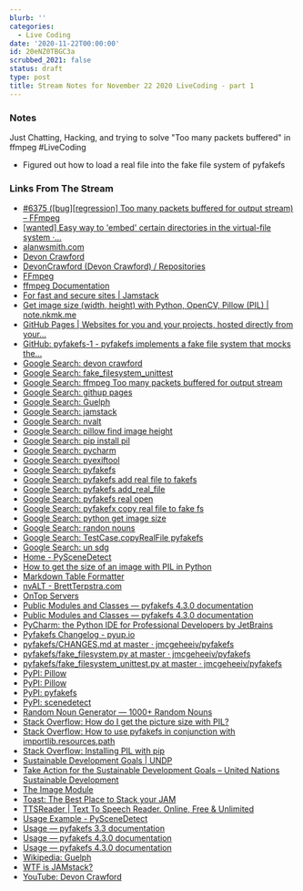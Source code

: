 ```yaml
---
blurb: ''
categories:
  - Live Coding
date: '2020-11-22T00:00:00'
id: 20eNZ0TBGC3a
scrubbed_2021: false
status: draft
type: post
title: Stream Notes for November 22 2020 LiveCoding - part 1
---
```


### Notes

Just Chatting, Hacking, and trying to solve "Too many packets buffered" in ffmpeg #LiveCoding

- Figured out how to load a real file into the fake file system of pyfakefs 


### Links From The Stream



- [#6375 ([bug][regression] Too many packets buffered for output stream) – FFmpeg](https://trac.ffmpeg.org/ticket/6375)
- [[wanted] Easy way to 'embed' certain directories in the virtual-file system ·...](https://github.com/jmcgeheeiv/pyfakefs/issues/170)
- [alanwsmith.com](http://alanwsmith.github.io/test-video/)
- [Devon Crawford](https://devoncrawford.io/)
- [DevonCrawford (Devon Crawford) / Repositories](https://github.com/DevonCrawford?tab=repositories)
- [FFmpeg](https://ffmpeg.org/)
- [ffmpeg Documentation](https://ffmpeg.org/ffmpeg.html#Advanced-options)
- [For fast and secure sites | Jamstack](https://jamstack.org/)
- [Get image size (width, height) with Python, OpenCV, Pillow (PIL) | note.nkmk.me](https://note.nkmk.me/en/python-opencv-pillow-image-size/)
- [GitHub Pages | Websites for you and your projects, hosted directly from your...](https://pages.github.com/)
- [GitHub: pyfakefs-1 - pyfakefs implements a fake file system that mocks the...](https://github.com/davidlbaird/pyfakefs-1)
- [Google Search: devon crawford](https://www.google.com/search?client=safari&rls=en&q=devon+crawford&ie=UTF-8&oe=UTF-8)
- [Google Search: fake_filesystem_unittest](https://www.google.com/search?client=safari&rls=en&q=fake_filesystem_unittest&ie=UTF-8&oe=UTF-8)
- [Google Search: ffmpeg Too many packets buffered for output stream](https://www.google.com/search?client=safari&rls=en&q=ffmpeg+Too+many+packets+buffered+for+output+stream&ie=UTF-8&oe=UTF-8)
- [Google Search: githup pages](https://www.google.com/search?client=safari&rls=en&q=githup+pages&ie=UTF-8&oe=UTF-8)
- [Google Search: Guelph](https://www.google.com/search?client=safari&rls=en&q=Guelph&ie=UTF-8&oe=UTF-8)
- [Google Search: jamstack](https://www.google.com/search?client=safari&rls=en&q=jamstack&ie=UTF-8&oe=UTF-8)
- [Google Search: nvalt](https://www.google.com/search?client=safari&rls=en&q=nvalt&ie=UTF-8&oe=UTF-8)
- [Google Search: pillow find image height](https://www.google.com/search?client=safari&rls=en&q=pillow+find+image+height&ie=UTF-8&oe=UTF-8)
- [Google Search: pip install pil](https://www.google.com/search?client=safari&rls=en&q=pip+install+pil&ie=UTF-8&oe=UTF-8)
- [Google Search: pycharm](https://www.google.com/search?client=safari&rls=en&q=pycharm&ie=UTF-8&oe=UTF-8)
- [Google Search: pyexiftool](https://www.google.com/search?client=safari&rls=en&q=pyexiftool&ie=UTF-8&oe=UTF-8)
- [Google Search: pyfakefs](https://www.google.com/search?client=safari&rls=en&q=pyfakefs&ie=UTF-8&oe=UTF-8)
- [Google Search: pyfakefs add real file to fakefs](https://www.google.com/search?newwindow=1&client=safari&rls=en&ei=J6W6X8DRK7-LwbkP6I618A4&q=pyfakefs+add+real+file+to+fakefs&oq=pyfakefs+add+real+file+to+fakefs&gs_lcp=CgZwc3ktYWIQAzIFCCEQoAE6BAgAEEdQhhFY5RFgqBNoAHACeACAAYsBiAH5AZIBAzAuMpgBAKABAaoBB2d3cy13aXrIAQjAAQE&sclient=psy-ab&ved=0ahUKEwiAgcXU25btAhW_RTABHWhHDe4Q4dUDCAw&uact=5)
- [Google Search: pyfakefs add_real_file](https://www.google.com/search?client=safari&rls=en&q=pyfakefs+add_real_file&ie=UTF-8&oe=UTF-8)
- [Google Search: pyfakefs real open](https://www.google.com/search?newwindow=1&client=safari&rls=en&ei=0qK6X_h-npvBuQ-t_aKoBg&q=pyfakefs+real+open&oq=pyfakefs+real+open&gs_lcp=CgZwc3ktYWIQAzoECAAQR1DcFljBF2DkH2gAcAF4AIABV4gBngGSAQEymAEAoAEBqgEHZ3dzLXdpesgBCMABAQ&sclient=psy-ab&ved=0ahUKEwj4r8S32ZbtAhWeTTABHa2-CGUQ4dUDCAw&uact=5)
- [Google Search: pyfakefx copy real file to fake fs](https://www.google.com/search?newwindow=1&client=safari&rls=en&ei=P6K6X9eKJdeHwbkP0YmCqAg&q=pyfakefx+copy+real+file+to+fake+fs&oq=pyfakefx+copy+real+file+to+fake+fs&gs_lcp=CgZwc3ktYWIQAzIHCCEQChCgATIHCCEQChCgAToECAAQRzoFCCEQqwJQ1hRYrRVg2BhoAHACeACAAZgBiAGLApIBAzAuMpgBAKABAaoBB2d3cy13aXrIAQjAAQE&sclient=psy-ab&ved=0ahUKEwiXptzx2JbtAhXXQzABHdGEAIUQ4dUDCAw&uact=5)
- [Google Search: python get image size](https://www.google.com/search?client=safari&rls=en&q=python+get+image+size&ie=UTF-8&oe=UTF-8)
- [Google Search: randon nouns](https://www.google.com/search?client=safari&rls=en&q=randon+nouns&ie=UTF-8&oe=UTF-8)
- [Google Search: TestCase.copyRealFile pyfakefs](https://www.google.com/search?client=safari&rls=en&q=TestCase.copyRealFile+pyfakefs&ie=UTF-8&oe=UTF-8)
- [Google Search: un sdg](https://www.google.com/search?client=safari&rls=en&q=un+sdg&ie=UTF-8&oe=UTF-8)
- [Home - PySceneDetect](https://pyscenedetect.readthedocs.io/en/latest/)
- [How to get the size of an image with PIL in Python](https://www.kite.com/python/answers/how-to-get-the-size-of-an-image-with-pil-in-python)
- [Markdown Table Formatter](http://markdowntable.com/)
- [nvALT - BrettTerpstra.com](https://brettterpstra.com/projects/nvalt/)
- [OnTop Servers](https://bobrossrtx.github.io/)
- [Public Modules and Classes — pyfakefs 4.3.0 documentation](http://jmcgeheeiv.github.io/pyfakefs/release/modules.html#)
- [Public Modules and Classes — pyfakefs 4.3.0 documentation](https://jmcgeheeiv.github.io/pyfakefs/release/modules.html#unittest-module-classes)
- [PyCharm: the Python IDE for Professional Developers by JetBrains](https://www.jetbrains.com/pycharm/)
- [Pyfakefs Changelog - pyup.io](https://pyup.io/changelogs/pyfakefs/)
- [pyfakefs/CHANGES.md at master · jmcgeheeiv/pyfakefs](https://github.com/jmcgeheeiv/pyfakefs/blob/master/CHANGES.md)
- [pyfakefs/fake_filesystem.py at master · jmcgeheeiv/pyfakefs](https://github.com/jmcgeheeiv/pyfakefs/blob/master/pyfakefs/fake_filesystem.py)
- [pyfakefs/fake_filesystem_unittest.py at master · jmcgeheeiv/pyfakefs](https://github.com/jmcgeheeiv/pyfakefs/blob/master/pyfakefs/fake_filesystem_unittest.py)
- [PyPI: Pillow](https://pypi.org/project/Pillow/2.2.1/)
- [PyPI: Pillow](https://pypi.org/project/Pillow/)
- [PyPI: pyfakefs](https://pypi.org/project/pyfakefs/)
- [PyPI: scenedetect](https://pypi.org/project/scenedetect/)
- [Random Noun Generator — 1000+ Random Nouns](https://randomwordgenerator.com/noun.php)
- [Stack Overflow: How do I get the picture size with PIL?](https://stackoverflow.com/questions/6444548/how-do-i-get-the-picture-size-with-pil)
- [Stack Overflow: How to use pyfakefs in conjunction with importlib.resources.path](https://stackoverflow.com/questions/59160123/how-to-use-pyfakefs-in-conjunction-with-importlib-resources-path)
- [Stack Overflow: Installing PIL with pip](https://stackoverflow.com/questions/20060096/installing-pil-with-pip)
- [Sustainable Development Goals | UNDP](https://www.undp.org/content/undp/en/home/sustainable-development-goals.html)
- [Take Action for the Sustainable Development Goals – United Nations Sustainable Development](https://www.un.org/sustainabledevelopment/sustainable-development-goals/)
- [The Image Module](http://effbot.org/imagingbook/image.htm#examples)
- [Toast: The Best Place to Stack your JAM](https://www.toast.dev/)
- [TTSReader | Text To Speech Reader. Online, Free & Unlimited](https://ttsreader.com/)
- [Usage Example - PySceneDetect](https://pyscenedetect.readthedocs.io/en/latest/examples/usage-example/)
- [Usage — pyfakefs 3.3 documentation](http://jmcgeheeiv.github.io/pyfakefs/release33/usage.html)
- [Usage — pyfakefs 4.3.0 documentation](http://jmcgeheeiv.github.io/pyfakefs/release/usage.html)
- [Usage — pyfakefs 4.3.0 documentation](http://jmcgeheeiv.github.io/pyfakefs/release/usage.html#file-creation-helpers)
- [Wikipedia: Guelph](https://en.wikipedia.org/wiki/Guelph)
- [WTF is JAMstack?](https://jamstack.wtf/)
- [YouTube: Devon Crawford](https://www.youtube.com/channel/UCDrekHmOnkptxq3gUU0IyfA)
